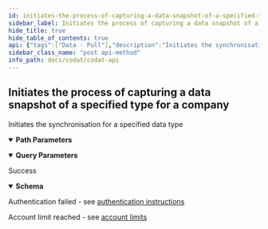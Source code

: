 ```yaml
---
id: initiates-the-process-of-capturing-a-data-snapshot-of-a-specified-type-for-a-company
sidebar_label: Initiates the process of capturing a data snapshot of a specified type for a company
hide_title: true
hide_table_of_contents: true
api: {"tags":["Data - Pull"],"description":"Initiates the synchronisation for a specified data type","parameters":[{"name":"companyId","in":"path","required":true,"schema":{"type":"string","format":"uuid"}},{"name":"dataType","in":"path","required":true,"schema":{"type":"string"}},{"name":"connectionId","in":"query","schema":{"type":"string","format":"uuid"}}],"responses":{"200":{"description":"Success","content":{"application/json":{"schema":{"required":["companyId","connectionId","id","isCompleted","isErrored","progress","requested","status"],"type":"object","properties":{"id":{"type":"string","format":"uuid"},"companyId":{"type":"string","format":"uuid"},"connectionId":{"type":"string","format":"uuid"},"dataType":{"type":"string","nullable":true},"status":{"enum":["Initial","Queued","Fetching","MapQueued","Mapping","Complete","FetchError","MapError","InternalError","ProcessingQueued","Processing","ProcessingError","ValidationQueued","Validating","ValidationError","AuthError","Cancelled","NotSupported"],"type":"string"},"errorMessage":{"type":"string","nullable":true},"requested":{"type":"string","format":"date-time"},"completed":{"type":"string","format":"date-time","nullable":true},"progress":{"type":"integer","format":"int32"},"isCompleted":{"type":"boolean"},"isErrored":{"type":"boolean"},"validationinformationUrl":{"type":"string","nullable":true}},"additionalProperties":false}}}},"401":{"description":"Authentication failed - see [authentication instructions](https://docs.codat.io/docs/authentication-1)"},"402":{"description":"Account limit reached - see [account limits](https://docs.codat.io/docs/environments-1)"}},"method":"post","path":"/companies/{companyId}/data/queue/{dataType}","servers":[{"url":"https://api.codat.io","description":"Codat API (Production)"}],"security":[{"AuthorizationHeader":[]}],"securitySchemes":{"AuthorizationHeader":{"type":"apiKey","description":"The word \"Basic\" followed by a space and your API Key, base64 encoded, which can be found [here](https://portal-integration.codat.io/#/profile)","name":"Authorization","in":"header"}},"info":{"title":"Codat API","description":"[What's changed in our Swagger](https://docs.codat.io/docs/new-swagger-ui)","version":"v1"},"postman":{"name":"Initiates the process of capturing a data snapshot of a specified type for a company","description":{"content":"Initiates the synchronisation for a specified data type","type":"text/plain"},"url":{"path":["companies",":companyId","data","queue",":dataType"],"host":["{{baseUrl}}"],"query":[{"disabled":false,"key":"connectionId","value":""}],"variable":[{"disabled":false,"description":{"content":"(Required) ","type":"text/plain"},"type":"any","value":"","key":"companyId"},{"disabled":false,"description":{"content":"(Required) ","type":"text/plain"},"type":"any","value":"","key":"dataType"}]},"header":[{"key":"Accept","value":"application/json"}],"method":"POST"}}
sidebar_class_name: "post api-method"
info_path: docs/codat/codat-api
---
```



## Initiates the process of capturing a data snapshot of a specified type for a company



Initiates the synchronisation for a specified data type

<details style={{"marginBottom":"1rem"}} data-collapsed={false} open={true}><summary style={{}}><strong>Path Parameters</strong></summary><div><ul><ParamsItem className={"paramsItem"} param={{"name":"companyId","in":"path","required":true,"schema":{"type":"string","format":"uuid"}}}></ParamsItem><ParamsItem className={"paramsItem"} param={{"name":"dataType","in":"path","required":true,"schema":{"type":"string"}}}></ParamsItem></ul></div></details><details style={{"marginBottom":"1rem"}} data-collapsed={false} open={true}><summary style={{}}><strong>Query Parameters</strong></summary><div><ul><ParamsItem className={"paramsItem"} param={{"name":"connectionId","in":"query","schema":{"type":"string","format":"uuid"}}}></ParamsItem></ul></div></details><div><ApiTabs><TabItem label={"200"} value={"200"}><div>

Success

</div><div><details style={{}} data-collapsed={false} open={true}><summary style={{"textAlign":"left"}}><strong>Schema</strong></summary><div style={{"textAlign":"left","marginLeft":"1rem"}}></div><ul style={{"marginLeft":"1rem"}}><SchemaItem collapsible={false} name={"id"} required={true} schemaDescription={undefined} schemaName={"uuid"} qualifierMessage={undefined}></SchemaItem><SchemaItem collapsible={false} name={"companyId"} required={true} schemaDescription={undefined} schemaName={"uuid"} qualifierMessage={undefined}></SchemaItem><SchemaItem collapsible={false} name={"connectionId"} required={true} schemaDescription={undefined} schemaName={"uuid"} qualifierMessage={undefined}></SchemaItem><SchemaItem collapsible={false} name={"dataType"} required={false} schemaDescription={undefined} schemaName={"string"} qualifierMessage={undefined}></SchemaItem><SchemaItem collapsible={false} name={"status"} required={true} schemaDescription={undefined} schemaName={"string"} qualifierMessage={"**Possible values:** [`Initial`, `Queued`, `Fetching`, `MapQueued`, `Mapping`, `Complete`, `FetchError`, `MapError`, `InternalError`, `ProcessingQueued`, `Processing`, `ProcessingError`, `ValidationQueued`, `Validating`, `ValidationError`, `AuthError`, `Cancelled`, `NotSupported`]"}></SchemaItem><SchemaItem collapsible={false} name={"errorMessage"} required={false} schemaDescription={undefined} schemaName={"string"} qualifierMessage={undefined}></SchemaItem><SchemaItem collapsible={false} name={"requested"} required={true} schemaDescription={undefined} schemaName={"date-time"} qualifierMessage={undefined}></SchemaItem><SchemaItem collapsible={false} name={"completed"} required={false} schemaDescription={undefined} schemaName={"date-time"} qualifierMessage={undefined}></SchemaItem><SchemaItem collapsible={false} name={"progress"} required={true} schemaDescription={undefined} schemaName={"int32"} qualifierMessage={undefined}></SchemaItem><SchemaItem collapsible={false} name={"isCompleted"} required={true} schemaDescription={undefined} schemaName={"boolean"} qualifierMessage={undefined}></SchemaItem><SchemaItem collapsible={false} name={"isErrored"} required={true} schemaDescription={undefined} schemaName={"boolean"} qualifierMessage={undefined}></SchemaItem><SchemaItem collapsible={false} name={"validationinformationUrl"} required={false} schemaDescription={undefined} schemaName={"string"} qualifierMessage={undefined}></SchemaItem></ul></details></div></TabItem><TabItem label={"401"} value={"401"}><div>

Authentication failed - see [authentication instructions](https://docs.codat.io/docs/authentication-1)

</div><div></div></TabItem><TabItem label={"402"} value={"402"}><div>

Account limit reached - see [account limits](https://docs.codat.io/docs/environments-1)

</div><div></div></TabItem></ApiTabs></div>
      
